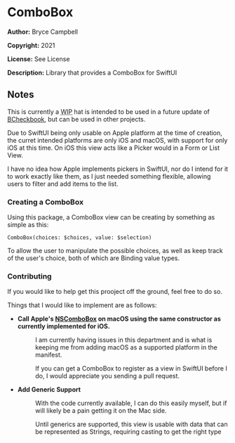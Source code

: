 =ComboBox=

'''Author:''' Bryce Campbell

'''Copyright:''' 2021

'''License:''' See License

'''Description:''' Library that provides a ComboBox for SwiftUI

==Notes==

This is currently a <abbr title="work in progress">WIP</abbr> 
hat is intended to be used in a future update of <a href="https://github.com/bryceac/BCheckbook">BCheckbook</a>, 
but can be used in other projects.

Due to SwiftUI being only usable on Apple platform at the time of creation, the curret intended platforms are only iOS and macOS, with support for only iOS at this time.
On iOS this view acts like a Picker would in a Form or List View.

I have no idea how Apple implements pickers in SwiftUI, nor do I intend for it to work exactly like them, as I just needed something flexible, allowing users to filter and add items to the list.

===Creating a ComboBox===

Using this package, a ComboBox view can be creating by something as simple as this:

<pre>
ComboBox(choices: $choices, value: $selection)
</pre>

To allow the user to manipulate the possible choices, as well as keep track of the user's choice, both of which are Binding value types.

===Contributing===

If you would like to help get this prooject off the ground, feel free to do so.

Things that I would like to implement are as follows:

<ul>
<li>
<dl>
<dt style="font-weight:bold">
<p>Call Apple's <a href="https://developer.apple.com/documentation/appkit/nscombobox">NSComboBox</a> on macOS using the same constructor as currently implemented for iOS.</p>
</dt>
<dd>
<p>I am currently having issues in this department and is what is keeping me from adding macOS as a supported platform in the manifest.</p>
<p>If you can get a ComboBox to register as a view in SwiftUI before I do, I would appreciate you sending a pull request.</p>
</dd>
</dl>
</li>
<li>
<dl>
<dt style="font-weight:bold">Add Generic Support</dt>
<dd>
<p>With the code currently available, I can do this easily myself, but if will likely be a pain getting it on the Mac side.</p>
<p>Until generics are supported, this view is usable with data that can be represented as Strings, requiring casting to get the right type
</dd>
</dl>
</li>
</ul>
